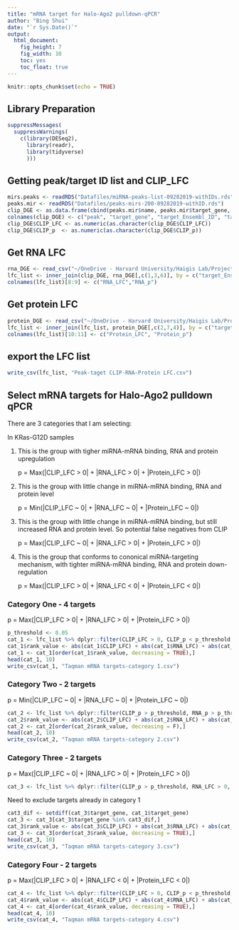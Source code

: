 ```yaml
---
title: "mRNA target for Halo-Ago2 pulldown-qPCR"
author: "Bing Shui"
date: "`r Sys.Date()`"
output: 
  html_document:
    fig_height: 7
    fig_width: 10
    toc: yes
    toc_float: true
---
```


```r
knitr::opts_chunk$set(echo = TRUE)
```

## Library Preparation

```r
suppressMessages(
  suppressWarnings(
    c(library(DESeq2),
      library(readr),
      library(tidyverse)
      )))
```

## Getting peak/target ID list and CLIP_LFC
```r
mirs.peaks <- readRDS("Datafiles/miRNA-peaks-list-09282019-withIDs.rds")
peaks.mir <- readRDS("Datafiles/peaks-mirs-200-09282019-withID.rds")
clip_DGE <- as.data.frame(cbind(peaks.mir$name, peaks.mir$target_gene, peaks.mir$target_Ensembl_ID, peaks.mir$target_Uniprot_ID, peaks.mir$target_Entrez_ID, peaks.mir$hvak.hva.log2FC, peaks.mir$hvak.hva.padj))
colnames(clip_DGE) <- c("peak", "target_gene", "target_Ensembl_ID", "target_Uniprot_ID", "target_Entrez_ID", "CLIP_LFC", "CLIP_p")
clip_DGE$CLIP_LFC <- as.numeric(as.character(clip_DGE$CLIP_LFC))
clip_DGE$CLIP_p  <- as.numeric(as.character(clip_DGE$CLIP_p))
```

## Get RNA LFC
```r
rna_DGE <- read_csv("~/OneDrive - Harvard University/Haigis Lab/Projects/Halo-Ago2/Halo-Ago-KRas/Raw Data/RNA-Seq/Mouse colon tumor/4-OHT enema model/Analysis/Differential Analysis_filtered.csv")
lfc_list <- inner_join(clip_DGE, rna_DGE[,c(1,3,6)], by = c("target_Ensembl_ID" = "X1"))
colnames(lfc_list)[8:9] <- c("RNA_LFC","RNA_p")
```

## Get protein LFC
```r
protein_DGE <- read_csv("~/OneDrive - Harvard University/Haigis Lab/Projects/Halo-Ago2/Halo-Ago-KRas/Raw Data/Proteomics data/colon tumor-enema model/crcMS_diff.csv")
lfc_list <- inner_join(lfc_list, protein_DGE[,c(2,7,4)], by = c("target_Uniprot_ID" = "Protein Id"))
colnames(lfc_list)[10:11] <- c("Protein_LFC", "Protein_p")
```

## export the LFC list
```r
write_csv(lfc_list, "Peak-taget CLIP-RNA-Protein LFC.csv")
```

## Select mRNA targets for Halo-Ago2 pulldown qPCR
There are 3 categories that I am selecting:

In KRas-G12D samples

1. This is the group with tigher miRNA-mRNA binding, RNA and protein upregulation
      
      p = Max(|CLIP_LFC > 0| + |RNA_LFC > 0| + |Protein_LFC > 0|)

2. This is the group with little change in miRNA-mRNA binding, RNA and protein level
      
      p = Min(|CLIP_LFC ~ 0| + |RNA_LFC ~ 0| + |Protein_LFC ~ 0|)
      
3. This is the group with little change in miRNA-mRNA binding, but still increased RNA and protein level. So potential false negatives from CLIP
      
      p = Max(|CLIP_LFC ~ 0| + |RNA_LFC > 0| + |Protein_LFC > 0|)
      
4. This is the group that conforms to cononical miRNA-targeting mechanism, with tighter miRNA-mRNA binding, RNA and protein down-regulation
      
      p = Max(|CLIP_LFC > 0| + |RNA_LFC < 0| + |Protein_LFC < 0|)
      
### Category One - 4 targets
p = Max(|CLIP_LFC > 0| + |RNA_LFC > 0| + |Protein_LFC > 0|)
```r
p_threshold <- 0.05
cat_1 <- lfc_list %>% dplyr::filter(CLIP_LFC > 0, CLIP_p < p_threshold, RNA_LFC > 0, RNA_p < p_threshold, Protein_LFC > 0, Protein_p < p_threshold)
cat_1$rank_value <- abs(cat_1$CLIP_LFC) + abs(cat_1$RNA_LFC) + abs(cat_1$Protein_LFC)
cat_1 <- cat_1[order(cat_1$rank_value, decreasing = TRUE),]
head(cat_1, 10)
write_csv(cat_1, "Taqman mRNA targets-category 1.csv")
```

### Category Two - 2 targets
p = Min(|CLIP_LFC ~ 0| + |RNA_LFC ~ 0| + |Protein_LFC ~ 0|)
```r
cat_2 <- lfc_list %>% dplyr::filter(CLIP_p > p_threshold, RNA_p > p_threshold, Protein_p > p_threshold)
cat_2$rank_value <- abs(cat_2$CLIP_LFC) + abs(cat_2$RNA_LFC) + abs(cat_2$Protein_LFC)
cat_2 <- cat_2[order(cat_2$rank_value, decreasing = F),]
head(cat_2, 10)
write_csv(cat_2, "Taqman mRNA targets-category 2.csv")
```

### Category Three - 2 targets
p = Max(|CLIP_LFC ~ 0| + |RNA_LFC > 0| + |Protein_LFC > 0|)
```r
cat_3 <- lfc_list %>% dplyr::filter(CLIP_p > p_threshold, RNA_LFC > 0, RNA_p < p_threshold, Protein_LFC > 0, Protein_p < p_threshold)
```

Need to exclude targets already in category 1
```r
cat3_dif <- setdiff(cat_3$target_gene, cat_1$target_gene)
cat_3 <- cat_3[cat_3$target_gene %in% cat3_dif,]
cat_3$rank_value <- abs(cat_3$CLIP_LFC) + abs(cat_3$RNA_LFC) + abs(cat_3$Protein_LFC)
cat_3 <- cat_3[order(cat_3$rank_value, decreasing = TRUE),]
head(cat_3, 10)
write_csv(cat_3, "Taqman mRNA targets-category 3.csv")
```

### Category Four - 2 targets
p = Max(|CLIP_LFC > 0| + |RNA_LFC < 0| + |Protein_LFC < 0|)
```r
cat_4 <- lfc_list %>% dplyr::filter(CLIP_LFC > 0, CLIP_p < p_threshold, RNA_LFC < 0, RNA_p < p_threshold, Protein_LFC < 0, Protein_p < p_threshold)
cat_4$rank_value <- abs(cat_4$CLIP_LFC) + abs(cat_4$RNA_LFC) + abs(cat_4$Protein_LFC)
cat_4 <- cat_4[order(cat_4$rank_value, decreasing = TRUE),]
head(cat_4, 10)
write_csv(cat_4, "Taqman mRNA targets-category 4.csv")
```
